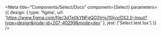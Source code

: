 
<Meta
  title="Components/Select/Docs"
  component={Select}
  parameters={{
    design: {
      type: 'figma',
      url: 'https://www.figma.com/file/3dTe0kYNFqQO3VnjJ10jyv/DS2.0-Input?type=design&node-id=207-40299&mode=dev'
    },
    jest: ['Select.test.tsx']
  }}
/>

<Stories/>
